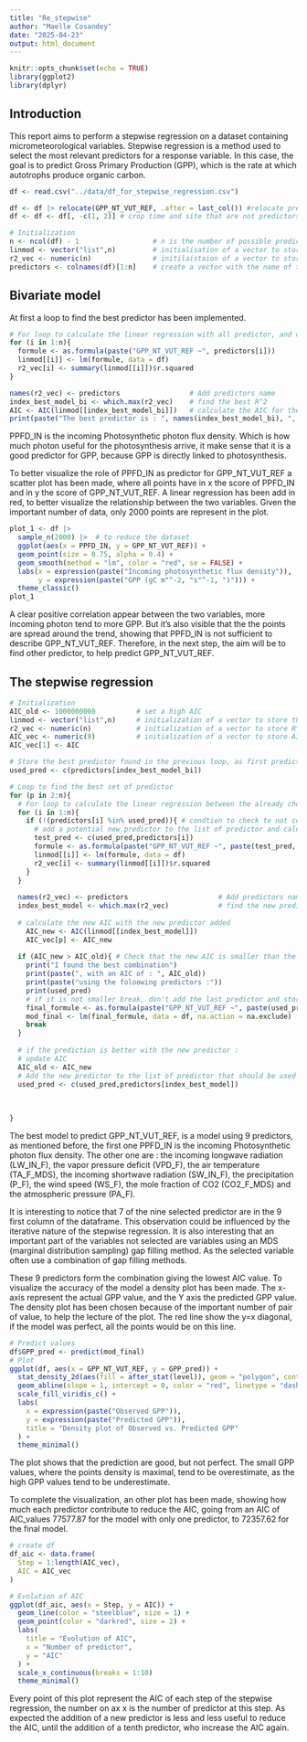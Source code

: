 ```yaml
---
title: "Re_stepwise"
author: "Maelle Cosandey"
date: "2025-04-23"
output: html_document
---
```


```r
knitr::opts_chunk$set(echo = TRUE)
library(ggplot2)
library(dplyr)
```

## Introduction

This report aims to perform a stepwise regression on a dataset containing micrometeorological variables. Stepwise regression is a method used to select the most relevant predictors for a response variable. In this case, the goal is to predict Gross Primary Production (GPP), which is the rate at which autotrophs produce organic carbon.

```r
df <- read.csv("../data/df_for_stepwise_regression.csv")
```

```r
df <- df |> relocate(GPP_NT_VUT_REF, .after = last_col()) #relocate predicted column at the end 
df <- df <- df[, -c(1, 2)] # crop time and site that are not predictors
```

```r
# Initialization
n <- ncol(df) - 1                  # n is the number of possible predictor
linmod <- vector("list",n)         # initialisation of a vector to store the linear model
r2_vec <- numeric(n)               # initilaistaion of a vector to store R^2  
predictors <- colnames(df)[1:n]    # create a vector with the name of the n predictor

```

## Bivariate model

At first a loop to find the best predictor has been implemented.

```r
# For loop to calculate the linear regression with all predictor, and calculate the coefficient of determination (R^2)
for (i in 1:n){
  formule <- as.formula(paste("GPP_NT_VUT_REF ~", predictors[i]))
  linmod[[i]] <- lm(formule, data = df)
  r2_vec[i] <- summary(linmod[[i]])$r.squared
}

names(r2_vec) <- predictors                 # Add predictors name
index_best_model_bi <- which.max(r2_vec)    # find the best R^2
AIC <- AIC(linmod[[index_best_model_bi]])   # calculate the AIC for the best predictor
print(paste("The best predictor is : ", names(index_best_model_bi), ", with an AIC of : ", AIC))
```

PPFD_IN is the incoming Photosynthetic photon flux density. Which is how much photon useful for the photosynthesis arrive, it make sense that it is a good predictor for GPP, because GPP is directly linked to photosynthesis.  

To better visualize the role of PPFD_IN as predictor for GPP_NT_VUT_REF a scatter plot has been made, where all points have in x the score of PPFD_IN and in y the score of GPP_NT_VUT_REF. A linear regression has been add in red, to better visualize the relationship between the two variables. Given the important number of data, only 2000 points are represent in the plot.    

```r
plot_1 <- df |>
  sample_n(2000) |>  # to reduce the dataset
  ggplot(aes(x = PPFD_IN, y = GPP_NT_VUT_REF)) +
  geom_point(size = 0.75, alpha = 0.4) +
  geom_smooth(method = "lm", color = "red", se = FALSE) +
  labs(x = expression(paste("Incoming photosynthetic flux density")), 
       y = expression(paste("GPP (gC m"^-2, "s"^-1, ")"))) +
  theme_classic()
plot_1
```

A clear positive correlation appear between the two variables, more incoming photon tend to more GPP. But it's also visible that the the points are spread around the trend, showing that PPFD_IN is not sufficient to describe GPP_NT_VUT_REF. Therefore, in the next step, the aim will be to find other predictor, to help predict GPP_NT_VUT_REF. 

## The stepwise regression

```r
# Initialization
AIC_old <- 1000000000          # set a high AIC
linmod <- vector("list",n)     # initialization of a vector to store the linear model
r2_vec <- numeric(n)           # initialization of a vector to store R^2
AIC_vec <- numeric(9)          # initialization of a vector to store AIC
AIC_vec[1] <- AIC

# Store the best predictor found in the previous loop, as first predictor to use
used_pred <- c(predictors[index_best_model_bi])

# Loop to find the best set of predictor
for (p in 2:n){ 
  # For loop to calculate the linear regression between the already chosen predictor and the potential new one
  for (i in 1:n){
    if (!(predictors[i] %in% used_pred)){ # condtion to check to not compare the chosen predictor with an already chosen predictor
      # add a potential new predictor to the list of predictor and calculate the linear model
      test_pred <- c(used_pred,predictors[i]) 
      formule <- as.formula(paste("GPP_NT_VUT_REF ~", paste(test_pred, collapse = " + ")))
      linmod[[i]] <- lm(formule, data = df)
      r2_vec[i] <- summary(linmod[[i]])$r.squared
    }
  }
  
  names(r2_vec) <- predictors                      # Add predictors name
  index_best_model <- which.max(r2_vec)            # find the new predictor that gives the best R^2
  
  # calculate the new AIC with the new predictor added
    AIC_new <- AIC(linmod[[index_best_model]]) 
    AIC_vec[p] <- AIC_new
  
  if (AIC_new > AIC_old){ # Check that the new AIC is smaller than the old one, to be sure tht adding a predictor is helping
    print("I found the best combination")
    print(paste(", with an AIC of : ", AIC_old))
    print(paste("using the foloowing predictors :"))
    print(used_pred)
    # if it is not smaller break, don't add the last predictor and store the model
    final_formule <- as.formula(paste("GPP_NT_VUT_REF ~", paste(used_pred, collapse = " + ")))
    mod_final <- lm(final_formule, data = df, na.action = na.exclude)
    break
  }
  
  # if the prediction is better with the new predictor : 
  # update AIC  
  AIC_old <- AIC_new
  # Add the new predictor to the list of predictor that should be used
  used_pred <- c(used_pred,predictors[index_best_model])
  
 
  
}
```
The best model to predict GPP_NT_VUT_REF, is a model using 9 predictors, as mentioned before, the first one PPFD_IN is the incoming Photosynthetic photon flux density. The other one are : the incoming longwave radiation (LW_IN_F), the vapor pressure deficit (VPD_F), the air temperature (TA_F_MDS), the incoming shortwave radiation (SW_IN_F), the precipitation (P_F), the wind speed (WS_F), the mole fraction of CO2 (CO2_F_MDS) and the atmospheric pressure (PA_F).

It is interesting to notice that 7 of the nine selected predictor are in the 9 first column of the dataframe. This observation could be influenced by the iterative nature of the stepwise regression. It is also interesting that an important part of the variables not selected are variables using an MDS (marginal distribution sampling) gap filling method. As the selected variable often use a combination of gap filling methods. 

These 9 predictors form the combination giving the lowest AIC value. To visualize the accuracy of the model a density plot has been made. The x-axis represent the actual GPP value, and the Y axis the predicted GPP value. The density plot has been chosen because of the important number of pair of value, to help the lecture of the plot. The red line show the y=x diagonal, if the model was perfect, all the points would be on this line. 


```r
# Predict values
df$GPP_pred <- predict(mod_final)
# Plot
ggplot(df, aes(x = GPP_NT_VUT_REF, y = GPP_pred)) +
  stat_density_2d(aes(fill = after_stat(level)), geom = "polygon", contour = TRUE) +
  geom_abline(slope = 1, intercept = 0, color = "red", linetype = "dashed") +
  scale_fill_viridis_c() +
  labs(
    x = expression(paste("Observed GPP")),
    y = expression(paste("Predicted GPP")),
    title = "Density plot of Observed vs. Predicted GPP"
  ) +
  theme_minimal()
```

The plot shows that the prediction are good, but not perfect. The small GPP values, where the points density is maximal, tend to be overestimate, as the high GPP values tend to be underestimate.

To complete the visualization, an other plot has been made, showing how much each predictor contribute to reduce the AIC, going from an AIC of AIC_values 77577.87 for the model with only one predictor, to 72357.62 for the final model. 

```r
# create df
df_aic <- data.frame(
  Step = 1:length(AIC_vec),
  AIC = AIC_vec
)

# Evolution of AIC
ggplot(df_aic, aes(x = Step, y = AIC)) +
  geom_line(color = "steelblue", size = 1) +
  geom_point(color = "darkred", size = 2) +
  labs(
    title = "Evolution of AIC",
    x = "Number of predictor",
    y = "AIC"
  ) +
  scale_x_continuous(breaks = 1:10)
  theme_minimal()
```

Every point of this plot represent the AIC of each step of the stepwise regression, the number on ax x is the number of predictor at this step. As expected the addition of a new predictor is less and less useful to reduce the AIC, until the addition of a tenth predictor, who increase the AIC again.

